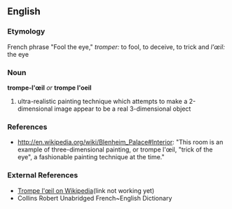 ==English==

===Etymology===
French phrase "Fool the eye," ''tromper:'' to fool, to deceive, to trick and ''l'œil:'' the eye

===Noun===
'''trompe-l'œil''' ''or'' '''trompe l'oeil'''

# ultra-realistic painting technique which attempts to make a 2-dimensional image appear to be a real 3-dimensional object

===References===
*http://en.wikipedia.org/wiki/Blenheim_Palace#Interior: "This room is an example of three-dimensional painting, or trompe l'œil, "trick of the eye", a fashionable painting technique at the time."

===External References===

* [[http://en.wikipedia.org/wiki/Trompe_l%27%C5%93il| Trompe l'œil on Wikipedia]](link not working yet)
* Collins Robert Unabridged French~English Dictionary
